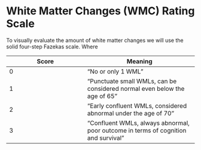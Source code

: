 # White Matter Changes (WMC) Rating Scale {#wmc}
To visually evaluate the amount of white matter changes we will use the solid four-step Fazekas scale. Where

|Score|Meaning|
|-----|-------|
|0    |"No or only 1 WML"|
|1    |"Punctuate small WMLs, can be considered normal even below the age of 65"|
|2    |"Early confluent WMLs, considered abnormal under the age of 70"|
|3    |"Confluent WMLs, always abnormal, poor outcome in terms of cognition and survival"|




